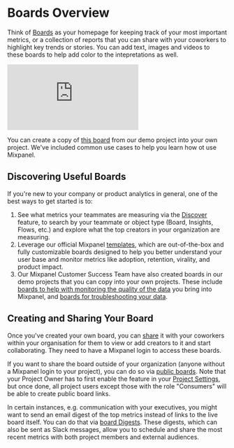 # Boards Overview

Think of [Boards](/docs/boards/overview) as your homepage for keeping track of your most important metrics, or a collection of reports that you can share with your coworkers to highlight key trends or stories. You can add text, images and videos to these boards to help add color to the intepretations as well.

<p style={{ position: 'relative', paddingBottom: '56.25%', height: 0, overflow: 'hidden' }}>
  <iframe src="https://www.loom.com/embed/19cb612fdf0243f6bd16445880536824?sid=e912d2df-b5ad-480a-9c0d-561bfc0efc30" frameborder="0" style={{ position: 'absolute', top: 0, left: 0, width: '100%', height: '100%' }} allowfullscreen></iframe>
</p>

You can create a copy of [this board](https://mixpanel.com/s/ZRRkD) from our demo project into your own project. We've included common use cases to help you learn how ot use Mixpanel.

## Discovering Useful Boards
If you're new to your company or product analytics in general, one of the best ways to get started is to:
1. See what metrics your teammates are measuring via the [Discover](/changelogs/2023-04-14-discover) feature, to search by your teammate or object type (Board, Insights, Flows, etc.) and explore what the top creators in your organization are measuring.
2. Leverage our official Mixpanel [templates](/docs/boards/templates), which are out-of-the-box and fully customizable boards designed to help you better understand your user base and monitor metrics like adoption, retention, virality, and product impact.
3. Our Mixpanel Customer Success Team have also created boards in our demo projects that you can copy into your own projects. These include [boards to help with monitoring the quality of the data](https://mixpanel.com/s/15N8Dg) you bring into Mixpanel, and [boards for troubleshooting your data](https://mixpanel.com/s/35CUaL).

## Creating and Sharing Your Board
Once you've created your own board, you can [share](/docs/boards/advanced#sharing) it with your coworkers within your organisation for them to view or add creators to it and start collaborating. They need to have a Mixpanel login to access these boards.

If you want to share the board outside of your organization (anyone without a Mixpanel login to your project), you can do so via [public boards](/docs/boards/public-boards). Note that your Project Owner has to first enable the feature in your [Project Settings](https://mixpanel.com/settings/project), but once done, all project users except those with the role "Consumers" will be able to create public board links.

In certain instances, e.g. communication with your executives, you might want to send an email digest of the top metrics instead of links to the live board itself. You can do that via [board Digests](/docs/boards/advanced#board-digests). These digests, which can also be sent as Slack messages, allow you to schedule and share the most recent metrics with both project members and external audiences.
